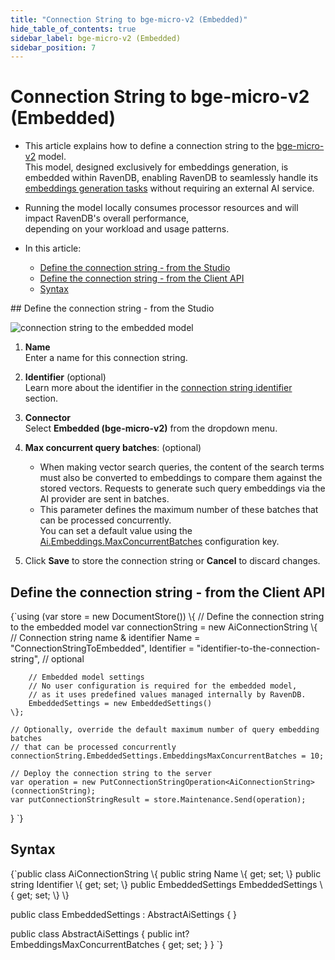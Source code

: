 ---
title: "Connection String to bge-micro-v2 (Embedded)"
hide_table_of_contents: true
sidebar_label: bge-micro-v2 (Embedded)
sidebar_position: 7
---




# Connection String to bge-micro-v2 (Embedded)
<LanguageSwitcher supportedLanguages={supportedLanguages} />
<LanguageContent language="csharp">

<Admonition type="note" title="Note">

* This article explains how to define a connection string to the [bge-micro-v2](https://huggingface.co/TaylorAI/bge-micro-v2) model.  
  This model, designed exclusively for embeddings generation, is embedded within RavenDB, enabling RavenDB to seamlessly handle its
  [embeddings generation tasks](../../ai-integration/generating-embeddings/overview.mdx) without requiring an external AI service.

* Running the model locally consumes processor resources and will impact RavenDB's overall performance,  
  depending on your workload and usage patterns.

* In this article:
  * [Define the connection string - from the Studio](../../ai-integration/connection-strings/embedded.mdx#define-the-connection-string---from-the-studio)
  * [Define the connection string - from the Client API](../../ai-integration/connection-strings/embedded.mdx#define-the-connection-string---from-the-client-api)
  * [Syntax](../../ai-integration/connection-strings/embedded.mdx#syntax)

</Admonition>
## Define the connection string - from the Studio

![connection string to the embedded model](./assets/embedded.png)

1. **Name**  
   Enter a name for this connection string.

2. **Identifier** (optional)  
   Learn more about the identifier in the [connection string identifier](../../ai-integration/connection-strings/connection-strings-overview.mdx#the-connection-string-identifier) section.

3. **Connector**  
   Select **Embedded (bge-micro-v2)** from the dropdown menu.

4. **Max concurrent query batches**: (optional)
   * When making vector search queries, the content of the search terms must also be converted to embeddings to compare them against the stored vectors.
     Requests to generate such query embeddings via the AI provider are sent in batches.
   * This parameter defines the maximum number of these batches that can be processed concurrently.  
     You can set a default value using the [Ai.Embeddings.MaxConcurrentBatches](../../server/configuration/ai-integration-configuration.mdx#aiembeddingsmaxconcurrentbatches) configuration key.

5. Click **Save** to store the connection string or **Cancel** to discard changes.



## Define the connection string - from the Client API

<TabItem value="create_connection_string_embedded" label="create_connection_string_embedded">
<CodeBlock language="csharp">
{`using (var store = new DocumentStore())
\{
    // Define the connection string to the embedded model
    var connectionString = new AiConnectionString
    \{
        // Connection string name & identifier
        Name = "ConnectionStringToEmbedded", 
        Identifier = "identifier-to-the-connection-string", // optional
        
        // Embedded model settings
        // No user configuration is required for the embedded model,
        // as it uses predefined values managed internally by RavenDB.
        EmbeddedSettings = new EmbeddedSettings()
    \};
    
    // Optionally, override the default maximum number of query embedding batches
    // that can be processed concurrently 
    connectionString.EmbeddedSettings.EmbeddingsMaxConcurrentBatches = 10;
    
    // Deploy the connection string to the server
    var operation = new PutConnectionStringOperation<AiConnectionString>(connectionString);
    var putConnectionStringResult = store.Maintenance.Send(operation);
\}
`}
</CodeBlock>
</TabItem>



## Syntax

<TabItem value="embedded_settings" label="embedded_settings">
<CodeBlock language="csharp">
{`public class AiConnectionString
\{
    public string Name \{ get; set; \}
    public string Identifier \{ get; set; \}
    public EmbeddedSettings EmbeddedSettings \{ get; set; \}
\}

public class EmbeddedSettings : AbstractAiSettings
\{
\}

public class AbstractAiSettings
\{
    public int? EmbeddingsMaxConcurrentBatches \{ get; set; \}
\}
`}
</CodeBlock>
</TabItem>




</LanguageContent>

<!---
### Vector Search
- [RavenDB as a vector database](../../ai-integration/vector-search/ravendb-as-vector-database)
- [Vector search using a static index](../../ai-integration/vector-search/vector-search-using-static-index)
- [Vector search using a dynamic query](../../ai-integration/vector-search/vector-search-using-dynamic-query)

### Embeddings Generation
- [Generating embeddings - overview](../../ai-integration/generating-embeddings/overview)
- [Embeddings generation task](../../ai-integration/generating-embeddings/embeddings-generation-task)

### AI Connection Strings
- [Connection strings - overview](../../ai-integration/connection-strings/connection-strings-overview)


-->